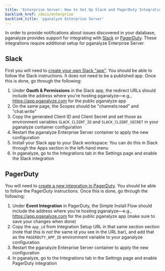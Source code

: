 ```yaml
---
title: 'Enterprise Server: How to Set Up Slack and PagerDuty Integration'
backlink_href: /docs/enterprise
backlink_title: 'pganalyze Enterprise Server'
---
```


In order to provide notifications about issues discovered in your database,
pganalyze provides support for integrating with [Slack](https://slack.com/) or
[PagerDuty](https://www.pagerduty.com). These integrations require additional
setup for pganalyze Enterprise Server.


## Slack

First you will need to [create your own Slack
"app"](https://api.slack.com/authentication/basics). You should be able to
follow the Slack instructions. It does not need to be a published app. Once
this is done, go through the following:

 1. Under **Oauth & Permissions** in the Slack app, the redirect URLs should
    include the address where you're hosting pganalyze&mdash;e.g.,
    https://app.pganalyze.com for the public pganalyze app
 2. On the same page, the Scopes should be "channels:read" and "chat:write"
 3. Copy the generated Client ID and Client Secret and set those as environment variables
    `SLACK_CLIENT_ID` and `SLACK_CLIENT_SECRET` in your pganalyze container configuration
 4. Restart the pganalyze Enterprise Server container to apply the new configuration
 5. Install your Slack app to your Slack workspace: You can do this in Slack
    through the Apps section in the left-hand menu
 6. In pganalyze, go to the Integrations tab in the Settings page and enable
    the Slack integration


## PagerDuty

You will need to [create a new integration in
PagerDuty](https://developer.pagerduty.com/docs/ZG9jOjExMDI5NTgw-events-api-v2-overview#getting-started).
You should be able to follow the PagerDuty instructions. Once this is done, go
through the following:

 1. Under **Event Integration** in PagerDuty, the Simple Install Flow should
    include the address where you're hosting pganalyze&mdash;e.g.,
    https://app.pganalyze.com for the public pganalyze app (make sure to
    save your changes when done)
 2. Copy the `app_id` from Integration Setup URL in that same section section
    (note that this is *not* the same id you see in the URL bar),
    and add that as the `PAGERDUTY_APP_ID` environment variable to your pganalyze configuration
 3. Restart the pganalyze Enterprise Server container to apply the new configuration
 4. In pganalyze, go to the Integrations tab in the Settings page and enable
    PagerDuty integration

